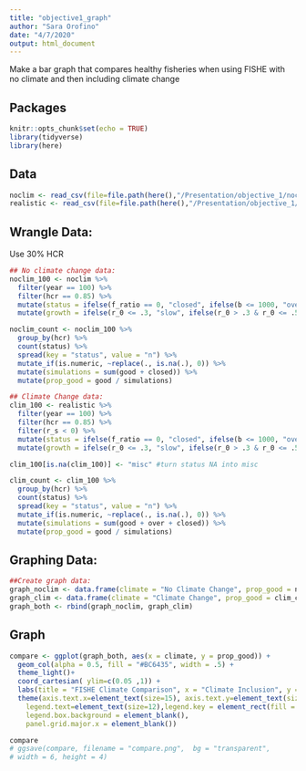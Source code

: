 ```yaml
---
title: "objective1_graph"
author: "Sara Orofino"
date: "4/7/2020"
output: html_document
---
```


Make a bar graph that compares healthy fisheries when using FISHE with no climate and then including climate change  

## Packages
```r
knitr::opts_chunk$set(echo = TRUE)
library(tidyverse)
library(here)
```

## Data
```r

noclim <- read_csv(file=file.path(here(),"/Presentation/objective_1/noclimate.csv"))
realistic <- read_csv(file=file.path(here(),"/Presentation/objective_1/realistic_climate.csv"))

```

## Wrangle Data:
Use 30% HCR  
```r
## No climate change data:
noclim_100 <- noclim %>% 
  filter(year == 100) %>% 
  filter(hcr == 0.85) %>% 
  mutate(status = ifelse(f_ratio == 0, "closed", ifelse(b <= 1000, "over", "good"))) %>% 
  mutate(growth = ifelse(r_0 <= .3, "slow", ifelse(r_0 > .3 & r_0 <= .5, "medium", "fast")))

noclim_count <- noclim_100 %>% 
  group_by(hcr) %>% 
  count(status) %>% 
  spread(key = "status", value = "n") %>% 
  mutate_if(is.numeric, ~replace(., is.na(.), 0)) %>% 
  mutate(simulations = sum(good + closed)) %>% 
  mutate(prop_good = good / simulations)

## Climate Change data:  
clim_100 <- realistic %>% 
  filter(year == 100) %>% 
  filter(hcr == 0.85) %>% 
  filter(r_s < 0) %>%
  mutate(status = ifelse(f_ratio == 0, "closed", ifelse(b <= 1000, "over", "good"))) %>% 
  mutate(growth = ifelse(r_0 <= .3, "slow", ifelse(r_0 > .3 & r_0 <= .5, "medium", "fast")))

clim_100[is.na(clim_100)] <- "misc" #turn status NA into misc

clim_count <- clim_100 %>% 
  group_by(hcr) %>% 
  count(status) %>% 
  spread(key = "status", value = "n") %>% 
  mutate_if(is.numeric, ~replace(., is.na(.), 0)) %>% 
  mutate(simulations = sum(good + over + closed)) %>% 
  mutate(prop_good = good / simulations) 

```

## Graphing Data:
```r
##Create graph data:
graph_noclim <- data.frame(climate = "No Climate Change", prop_good = noclim_count$prop_good)
graph_clim <- data.frame(climate = "Climate Change", prop_good = clim_count$prop_good)
graph_both <- rbind(graph_noclim, graph_clim)
```


## Graph
```r
compare <- ggplot(graph_both, aes(x = climate, y = prop_good)) +
  geom_col(alpha = 0.5, fill = "#BC6435", width = .5) + 
  theme_light()+
  coord_cartesian( ylim=c(0.05 ,1)) +
  labs(title = "FISHE Climate Comparison", x = "Climate Inclusion", y = "Proportion Healthy")+
  theme(axis.text.x=element_text(size=15), axis.text.y=element_text(size=15), plot.title = element_text(hjust = 0.5, face = "bold", size = 20), axis.title.x = element_text(face = "bold", size = 15), axis.title.y = element_text(face = "bold", size = 15), legend.title.align=0.5, panel.background = element_rect(fill = "transparent",colour = NA), plot.background = element_rect(fill = "transparent",colour = NA), legend.title=element_text(size=15), 
    legend.text=element_text(size=12),legend.key = element_rect(fill = "transparent", colour = "transparent"), legend.background = element_blank(),
    legend.box.background = element_blank(),
    panel.grid.major.x = element_blank()) 

compare
# ggsave(compare, filename = "compare.png",  bg = "transparent",
# width = 6, height = 4)

```


